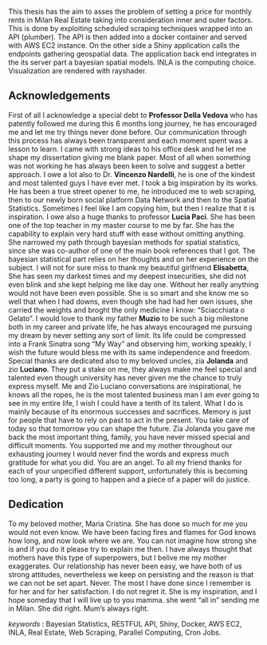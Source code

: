 
This thesis has the aim to asses the problem of setting a price for monthly rents in Milan Real Estate taking into consideration inner and outer factors. This is done by exploiting scheduled scraping techniques wrapped into an API (plumber). The API is then added into a docker container and served with AWS EC2 instance. On the other side a Shiny application calls the endpoints gathering geospatial data. The application back end integrates in the its server part a bayesian spatial models. INLA is the computing choice. Visualization are rendered with rayshader.

## Acknowledgements {-}

First of all I acknowledge a special debt to **Professor Della Vedova** who has patently followed me during this 6 months long journey, he has encouraged me and let me try things never done before. Our communication through this process has always been transparent and each moment spent was a lesson to learn. I came with strong ideas to his office desk and he let me shape my dissertation giving me blank paper. Most of all when something was not working he has always been keen to solve and suggest a better approach. I owe a lot also to Dr. **Vincenzo Nardelli**, he is one of the kindest and most talented guys I have ever met. I took a big inspiration by its works. He has been a true street opener to me, he introduced me to web scraping, then to our newly born social platform Data Network and then to the Spatial Statistics. Sometimes I feel like I am copying him, but then I realize that it is inspiration. I owe also a huge thanks to professor **Lucia Paci**. She has been one of the top teacher in my master course to me by far. She has the capability to explain very hard stuff with ease without omitting anything. She narrowed my path through bayesian methods for spatial statistics, since she was co-author of one of the main book references that I got. The bayesian statistical part relies on her thoughts and on her experience on the subject. 
I will not for sure miss to thank my beautiful girlfriend **Elisabetta**, She has seen my darkest times and my deepest insecurities, she did not even blink and she kept helping me like day one. Without her really anything would not have been even possible. She is so smart and she know me so well that when I had downs, even though she had had her own issues, she carried the weights and broght the only medicine I know: "Sciacchiata o Gelato". I would love to thank my father **Muzio** to be such a big milestone both in my career and private life, he has always encouraged me pursuing my dream by never setting any sort of limit. Its life could be compressed into a Frank Sinatra song "My Way" and observing him, working speakly, I wish the future would bless me with its same independence and freedom. Special thanks are dedicated also to my beloved uncles, zia **Jolanda** and zio **Luciano**.  They put a stake on me, they always make me feel special and talented even though university has never given me the chance to truly express myself. Me and Zio Luciano conversations are inspirational, he knows all the ropes, he is the most talented business man I am ever going to see in my entire life, I wish I could have a tenth of its talent. What I do is mainly because of its enormous successes and sacrifices. Memory is just for people that have to rely on past to act in the present. You take care of today so that tomorrow you can shape the future. Zia Jolanda you gave me back the most important thing, family, you have never missed special and difficult moments. You supported me and my mother throughout our exhausting journey I would never find the words and express much gratitude for what you did. You are an angel. 
To all my friend thanks for each of your unpecified different support, unfortunately this is becoming too long, a party is going to happen and a piece of a paper will do justice.

## Dedication {-}

To my beloved mother, Maria Cristina. She has done so much for me you would not even know. We have been facing fires and flames for God knows how long, and now look where we are. You can not imagine how strong she is and if you do it please try to explain me then. I have always thought that mothers have this type of superpowers, but I belive me my mother exaggerates.
Our relationship has never been easy, we have both of us strong attitudes, nevertheless we keep on persisting and the reason is that we can not be set apart. Never.
The most I have done since I remember is for her and for her satisfaction. I do not regret it. She is my inspiration, and I hope someday that I will live up to you mamma. she went "all in" sending me in Milan. 
She did right.
Mum's always right.


_keywords_ : Bayesian Statistics, RESTFUL API, Shiny, Docker, AWS EC2, INLA, Real Estate, Web Scraping, Parallel Computing, Cron Jobs.

